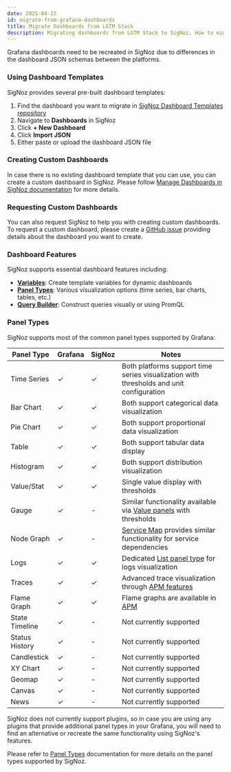 ```yaml
---
date: 2025-04-22
id: migrate-from-grafana-dashboards
title: Migrate Dashboards from LGTM Stack
description: Migrating dashboards from LGTM Stack to SigNoz. How to migrate dashboards from LGTM Stack to SigNoz.
---
```


Grafana dashboards need to be recreated in SigNoz due to differences in the dashboard JSON schemas between the platforms.

### Using Dashboard Templates

SigNoz provides several pre-built dashboard templates:

1. Find the dashboard you want to migrate in [SigNoz Dashboard Templates repository](https://github.com/SigNoz/dashboards)
2. Navigate to **Dashboards** in SigNoz
3. Click **+ New Dashboard**
4. Click **Import JSON**
5. Either paste or upload the dashboard JSON file

### Creating Custom Dashboards

In case there is no existing dashboard template that you can use, you can create a custom dashboard in SigNoz. Please follow [Manage Dashboards in SigNoz documentation](/docs/userguide/manage-dashboards/#steps-to-create-a-custom-dashboard/) for more details.

### Requesting Custom Dashboards

You can also request SigNoz to help you with creating custom dashboards. To request a custom dashboard, please create a [GitHub issue](https://github.com/SigNoz/signoz/issues/new?assignees=&labels=dashboard-template&template=request_dashboard.md&title=%5BDashboard+Request%5D+) providing details about the dashboard you want to create.

### Dashboard Features

SigNoz supports essential dashboard features including:

- **[Variables](/docs/userguide/manage-variables/)**: Create template variables for dynamic dashboards
- **[Panel Types](/docs/dashboards/panel-types/)**: Various visualization options (time series, bar charts, tables, etc.)
- **[Query Builder](/docs/product-features/query-builder/)**: Construct queries visually or using PromQL

### Panel Types

SigNoz supports most of the common panel types supported by Grafana:

| Panel Type      | Grafana | SigNoz | Notes                                                                                                    |
|-----------------|---------|--------|----------------------------------------------------------------------------------------------------------|
| Time Series     | ✓       | ✓      | Both platforms support time series visualization with thresholds and unit configuration                  |
| Bar Chart       | ✓       | ✓      | Both support categorical data visualization                                                              |
| Pie Chart       | ✓       | ✓      | Both support proportional data visualization                                                             |
| Table           | ✓       | ✓      | Both support tabular data display                                                                        |
| Histogram       | ✓       | ✓      | Both support distribution visualization                                                                  |
| Value/Stat      | ✓       | ✓      | Single value display with thresholds                                                                     |
| Gauge           | ✓       | -      | Similar functionality available via [Value panels](/docs/dashboards/panel-types/value/) with thresholds  |
| Node Graph      | ✓       | -      | [Service Map](/docs/userguide/service-map/) provides similar functionality for service dependencies      |
| Logs            | ✓       | ✓      | Dedicated [List panel type](/docs/dashboards/panel-types/list/) for logs visualization                   |
| Traces          | ✓       | ✓      | Advanced trace visualization through [APM features](/docs/userguide/traces/)                             |
| Flame Graph     | ✓       | ✓      | Flame graphs are available in [APM](/docs/userguide/span-details/#navigating-the-trace-detail-interface) |
| State Timeline  | ✓       | -      | Not currently supported                                                                                  |
| Status History  | ✓       | -      | Not currently supported                                                                                  |
| Candlestick     | ✓       | -      | Not currently supported                                                                                  |
| XY Chart        | ✓       | -      | Not currently supported                                                                                  |
| Geomap          | ✓       | -      | Not currently supported                                                                                  |
| Canvas          | ✓       | -      | Not currently supported                                                                                  |
| News            | ✓       | -      | Not currently supported                                                                                  |

SigNoz does not currently support plugins, so in case you are using any plugins that provide additional panel types in your Grafana, you will need to find an alternative or recreate the same functionality using SigNoz's features.

Please refer to [Panel Types](/docs/dashboards/panel-types/) documentation for more details on the panel types supported by SigNoz.
